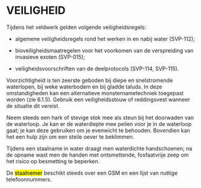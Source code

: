 # VEILIGHEID

Tijdens het veldwerk gelden volgende veiligheidsregels:

-   algemene veiligheidsregels rond het werken in en nabij water (SVP-112);

-   bioveiligheidsmaatregelen voor het voorkomen van de verspreiding van invasieve exoten (SVP-015);

-   veiligheidsvoorschriften van de deelprotocols (SVP-114, SVP-115).

Voorzichtigheid is ten zeerste geboden bij diepe en snelstromende waterlopen, bij weke waterbodem en bij gladde taluds. In deze omstandigheden kan een alternatieve monsternametechniek toegepast worden (zie 6.1.5). Gebruik een veiligheidsstouw of reddingsvest wanneer de situatie dit vereist.

Neem steeds een hark of stevige stok mee als steun bij het doorwaden van de waterloop. Je kan er de waterdiepte mee peilen voor je in de waterloop gaat; je kan deze gebruiken om je evenwicht te behouden. Bovendien kan het een hulp zijn om een steile oever te beklimmen.

Tijdens een staalname in water draagt men waterdichte handschoenen; na de opname wast men de handen met ontsmettende, fosfaatvrije zeep om het risico op besmetting te beperken.

De [staalnemer]{.mark} beschikt steeds over een GSM en een lijst van nuttige telefoonnummers.


